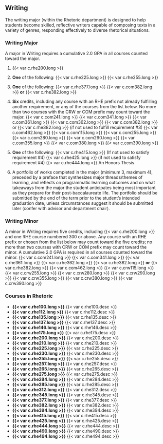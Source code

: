 ## Writing
The writing major (within the Rhetoric department) is designed to help students become skilled, reflective writers capable of composing texts in a variety of genres, responding effectively to diverse rhetorical situations. 

### Writing Major
A major in Writing requires a cumulative 2.0 GPA in all courses counted toward the major.

1. {{< var c.rhe200.long >}}

2. **One** of the following:
   {{< var c.rhe225.long >}} 
   {{< var c.rhe255.long >}} 

3. **One** of the following:
	{{< var c.rhe377.long >}}
	{{< var c.com382.long >}} **or** {{< var c.rhe382.long >}}

4. **Six** credits, including any course with an RHE prefix not already fulfilling another requirement, or any of the courses from the list below. No more than two courses with the CRW or COM prefix may count toward the major.
	{{< var c.com241.long >}}
	{{< var c.com341.long >}}
	{{< var c.com361.long >}}
	{{< var c.com362.long >}}
	{{< var c.com382.long >}} or {{< var c.rhe382.long >}} (if not used to fulfill requirement #3)
	{{< var c.com462.long >}}
	{{< var c.com115.long >}}
	{{< var c.com255.long >}}
	{{< var c.com280.long >}}
	{{< var c.com290.long >}}
	{{< var c.com355.long >}}
	{{< var c.com380.long >}}
	{{< var c.com390.long >}}

5. **One** of the following:
	{{< var c.rhe415.long >}} (If not used to satisfy requirement #4)
	{{< var c.rhe425.long >}} (if not used to satisfy requirement #4)
	{{< var c.rhe444.long >}}
	An Honors Thesis 

6. A portfolio of works completed in the major (minimum 3, maximum 4), preceded by a preface that synthesizes major threads/themes of learning, and reflects on programmatic learning outcomes and on what takeaways from the major the student anticipates being most important as they prepare for their post-baccalaureate life. The portfolio should be submitted by the end of the term prior to the student’s intended graduation date, unless circumstances suggest it should be submitted later (confer with advisor and department chair).

### Writing Minor
A minor in Writing requires five credits, including {{< var c.rhe200.long >}} and one RHE course numbered 300 or above. Any course with an RHE prefix or chosen from the list below may count toward the five credits; no more than two courses with CRW or COM prefix may count toward the minor. A cumulative 2.0 GPA is required in all courses counted toward the minor.
	{{< var c.com241.long >}}
	{{< var c.com341.long >}}
	{{< var c.rhe361.long >}}
	{{< var c.rhe362.long >}}
	{{< var c.rhe382.long >}} **or** {{< var c.rhe382.long >}}
	{{< var c.com462.long >}}
	{{< var c.crw115.long >}}
	{{< var c.crw255.long >}}
	{{< var c.crw280.long >}}
	{{< var c.crw290.long >}}
	{{< var c.crw355.long >}}
	{{< var c.crw380.long >}}
	{{< var c.crw390.long >}}

### Courses in Rhetoric 
- **{{< var c.rhe100.long >}}**
  {{< var c.rhe100.desc >}}  
- **{{< var c.rhe112.long >}}**
  {{< var c.rhe112.desc >}}
- **{{< var c.rhe135.long >}}**
  {{< var c.rhe135.desc >}}  
- **{{< var c.rhe137.long >}}**
  {{< var c.rhe137.desc >}}
- **{{< var c.rhe146.long >}}**
  {{< var c.rhe146.desc >}}  
- **{{< var c.rhe175.long >}}**
  {{< var c.rhe175.desc >}}
- **{{< var c.rhe200.long >}}**
  {{< var c.rhe200.desc >}}  
- **{{< var c.rhe210.long >}}**
  {{< var c.rhe210.desc >}}
- **{{< var c.rhe225.long >}}**
  {{< var c.rhe225.desc >}}  
- **{{< var c.rhe230.long >}}**
  {{< var c.rhe230.desc >}}
- **{{< var c.rhe255.long >}}**
  {{< var c.rhe255.desc >}}  
- **{{< var c.rhe257.long >}}**
  {{< var c.rhe257.desc >}}
- **{{< var c.rhe265.long >}}**
  {{< var c.rhe265.desc >}}  
- **{{< var c.rhe275.long >}}**
  {{< var c.rhe275.desc >}}
- **{{< var c.rhe284.long >}}**
  {{< var c.rhe284.desc >}}  
- **{{< var c.rhe285.long >}}**
  {{< var c.rhe285.desc >}}
- **{{< var c.rhe312.long >}}**
  {{< var c.rhe312.desc >}}  
- **{{< var c.rhe345.long >}}**
  {{< var c.rhe345.desc >}}
- **{{< var c.rhe377.long >}}**
  {{< var c.rhe377.desc >}}  
- **{{< var c.rhe382.long >}}**
  {{< var c.rhe382.desc >}}
- **{{< var c.rhe394.long >}}**
  {{< var c.rhe394.desc >}}
- **{{< var c.rhe415.long >}}**
  {{< var c.rhe415.desc >}}  
- **{{< var c.rhe425.long >}}**
  {{< var c.rhe425.desc >}}
- **{{< var c.rhe444.long >}}**
  {{< var c.rhe444.desc >}}  
- **{{< var c.rhe490.long >}}**
  {{< var c.rhe490.desc >}}
- **{{< var c.rhe494.long >}}**
  {{< var c.rhe494.desc >}} 